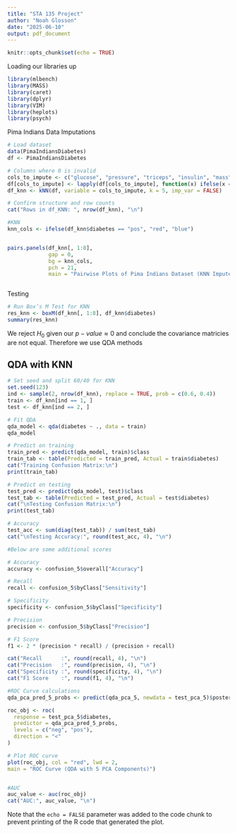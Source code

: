 ```yaml
---
title: "STA 135 Project"
author: "Noah Glosson"
date: "2025-06-10"
output: pdf_document
---
```


```r
knitr::opts_chunk$set(echo = TRUE)
```


Loading our libraries up
```r
library(mlbench)
library(MASS)
library(caret)
library(dplyr)
library(VIM)
library(heplots)
library(psych)
```


Pima Indians Data Imputations
```r
# Load dataset
data(PimaIndiansDiabetes)
df <- PimaIndiansDiabetes

# Columns where 0 is invalid
cols_to_impute <- c("glucose", "pressure", "triceps", "insulin", "mass")
df[cols_to_impute] <- lapply(df[cols_to_impute], function(x) ifelse(x == 0, NA, x))
df_knn <- kNN(df, variable = cols_to_impute, k = 5, imp_var = FALSE)

# Confirm structure and row counts
cat("Rows in df_KNN: ", nrow(df_knn), "\n")

```



```r
#KNN
knn_cols <- ifelse(df_knn$diabetes == "pos", "red", "blue")


pairs.panels(df_knn[, 1:8],
             gap = 0,
             bg = knn_cols,
             pch = 21,
             main = "Pairwise Plots of Pima Indians Dataset (KNN Imputed)")



```





Testing
```r

# Run Box’s M Test for KNN
res_knn <- boxM(df_knn[, 1:8], df_knn$diabetes)
summary(res_knn)

```

We reject $H_0$ given our $p-value\approx0$ and conclude the covariance
matricies are not equal. Therefore we use QDA methods


## QDA with KNN
```r
# Set seed and split 60/40 for KNN 
set.seed(123)
ind <- sample(2, nrow(df_knn), replace = TRUE, prob = c(0.6, 0.4))
train <- df_knn[ind == 1, ]
test <- df_knn[ind == 2, ]

# Fit QDA
qda_model <- qda(diabetes ~ ., data = train)
qda_model

# Predict on training
train_pred <- predict(qda_model, train)$class
train_tab <- table(Predicted = train_pred, Actual = train$diabetes)
cat("Training Confusion Matrix:\n")
print(train_tab)

# Predict on testing
test_pred <- predict(qda_model, test)$class
test_tab <- table(Predicted = test_pred, Actual = test$diabetes)
cat("\nTesting Confusion Matrix:\n")
print(test_tab)

# Accuracy
test_acc <- sum(diag(test_tab)) / sum(test_tab)
cat("\nTesting Accuracy:", round(test_acc, 4), "\n")

#Below are some additional scores

# Accuracy
accuracy <- confusion_5$overall["Accuracy"]

# Recall
recall <- confusion_5$byClass["Sensitivity"]

# Specificity
specificity <- confusion_5$byClass["Specificity"]

# Precision
precision <- confusion_5$byClass["Precision"]

# F1 Score
f1 <- 2 * (precision * recall) / (precision + recall)

cat("Recall      :", round(recall, 4), "\n")
cat("Precision   :", round(precision, 4), "\n")
cat("Specificity :", round(specificity, 4), "\n")
cat("F1 Score    :", round(f1, 4), "\n")

#ROC Curve calculations
qda_pca_pred_5_probs <- predict(qda_pca_5, newdata = test_pca_5)$posterior[, "pos"]

roc_obj <- roc(
  response = test_pca_5$diabetes,
  predictor = qda_pca_pred_5_probs,
  levels = c("neg", "pos"),
  direction = "<"
)

# Plot ROC curve
plot(roc_obj, col = "red", lwd = 2,
main = "ROC Curve (QDA with 5 PCA Components)")


#AUC
auc_value <- auc(roc_obj)
cat("AUC:", auc_value, "\n")

```






Note that the `echo = FALSE` parameter was added to the code chunk to prevent printing of the R code that generated the plot.
